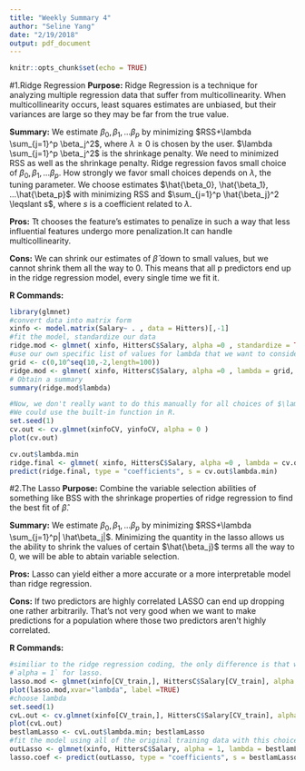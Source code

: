 ```yaml
---
title: "Weekly Summary 4"
author: "Seline Yang"
date: "2/19/2018"
output: pdf_document
---
```


```r
knitr::opts_chunk$set(echo = TRUE)
```

#1.Ridge Regression
**Purpose:** Ridge Regression is a technique for analyzing multiple regression data that suffer from multicollinearity. When multicollinearity occurs, least squares estimates are unbiased, but their variances are large so they may be far from the true value.

**Summary:** We estimate $\beta_0, \beta_1, ...\beta_p$ by minimizing $RSS+\lambda \sum_{j=1}^p \beta_j^2$, where $\lambda \ge 0$ is chosen by the user. $\lambda \sum_{j=1}^p \beta_j^2$ is the shrinkage penalty. We need to minimized RSS as well as the shrinkage penalty. Ridge regression favos small choice of $\beta_0, \beta_1, ...\beta_p$. How strongly we favor small choices depends on $\lambda$, the tuning parameter. We choose estimates $\hat{\beta_0}, \hat{\beta_1}, ...\hat{\beta_p}$ with minimizing RSS and $\sum_{j=1}^p \hat{\beta_j}^2 \leqslant s$, where $s$ is a coefficient related to $\lambda$.

**Pros:**  Tt chooses the feature's estimates to penalize in such a way that less influential features undergo more penalization.It can handle multicollinearity.

**Cons:**  We can shrink our estimates of $\hat{\beta}$ down to small values, but we cannot shrink them all the way to 0. This means that all p predictors end up in the ridge regression model, every single time we fit it.

**R Commands:** 
```r
library(glmnet)
#convert data into matrix form
xinfo <- model.matrix(Salary~ . , data = Hitters)[,-1]
#fit the model, standardize our data
ridge.mod <- glmnet( xinfo, HittersC$Salary, alpha =0 , standardize = TRUE)
#use our own specific list of values for lambda that we want to consider.
grid <- c(0,10^seq(10,-2,length=100))
ridge.mod <- glmnet( xinfo, HittersC$Salary, alpha =0 , lambda = grid, standardize = TRUE)
# Obtain a summary
summary(ridge.mod$lambda)

#Now, we don't really want to do this manually for all choices of $\lambda$.
#We could use the built-in function in R.
set.seed(1)
cv.out <- cv.glmnet(xinfoCV, yinfoCV, alpha = 0 )
plot(cv.out)

cv.out$lambda.min
ridge.final <- glmnet( xinfo, HittersC$Salary, alpha =0 , lambda = cv.out$lambda.min )
predict(ridge.final, type = "coefficients", s = cv.out$lambda.min)

```

\pagebreak

#2.The Lasso
**Purpose:** Combine the variable selection abilities of something like BSS with the shrinkage properties of ridge regression to find the best fit of $\hat{\beta}$.

**Summary:** We estimate $\beta_0, \beta_1, ...\beta_p$ by minimizing $RSS+\lambda \sum_{j=1}^p| \hat\beta_j|$. Minimizing the quantity in the lasso allows us the ability to shrink the values of certain $\hat{\beta_j}$ terms all the way to 0, we will be able to abtain variable selection.

**Pros:** Lasso can yield either a more accurate or a more interpretable model than ridge regression.

**Cons:** If two predictors are highly correlated LASSO can end up dropping one rather arbitrarily. That's not very good when we want to make predictions for a population where those two predictors aren't highly correlated.

**R Commands:** 
```r
#similiar to the ridge regression coding, the only difference is that will need to specify
#`alpha = 1` for lasso.
lasso.mod <- glmnet(xinfo[CV_train,], HittersC$Salary[CV_train], alpha = 1)
plot(lasso.mod,xvar="lambda", label =TRUE)
#choose lambda
set.seed(1)
cvL.out <- cv.glmnet(xinfo[CV_train,], HittersC$Salary[CV_train], alpha =1 )
plot(cvL.out)
bestlamLasso <- cvL.out$lambda.min; bestlamLasso
#fit the model using all of the original training data with this choice of $\lambda$.
outLasso <- glmnet(xinfo, HittersC$Salary, alpha = 1, lambda = bestlamLasso)
lasso.coef <- predict(outLasso, type = "coefficients", s = bestlamLasso)
```

